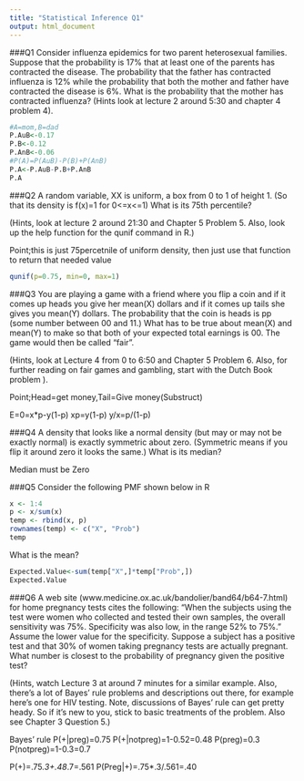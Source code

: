 ---
title: "Statistical Inference Q1"
output: html_document
---

###Q1
Consider influenza epidemics for two parent heterosexual families. Suppose that the probability is 17% that at least one of the parents has contracted the disease. The probability that the father has contracted influenza is 12% while the probability that both the mother and father have contracted the disease is 6%. What is the probability that the mother has contracted influenza?
(Hints look at lecture 2 around 5:30 and chapter 4 problem 4).
```{r}
#A=mom,B=dad
P.AuB<-0.17
P.B<-0.12
P.AnB<-0.06
#P(A)=P(AuB)-P(B)+P(AnB)
P.A<-P.AuB-P.B+P.AnB
P.A
```
###Q2
A random variable, XX is uniform, a box from 0 to 1 of height 1. (So that its density is 
f(x)=1 for 0<=x<=1) What is its 75th percentile?

(Hints, look at lecture 2 around 21:30 and Chapter 5 Problem 5. Also, look up the help function for the qunif command in R.)

Point;this is just 75percetnile of uniform density, then just use that function to return that needed value
```{r}
qunif(p=0.75, min=0, max=1)
```

###Q3
You are playing a game with a friend where you flip a coin and if it comes up heads you give her mean(X) dollars and if it comes up tails she gives you mean(Y) dollars. The probability that the coin is heads is pp (some number between 00 and 11.) What has to be true about mean(X) and mean(Y) to make so that both of your expected total earnings is 00. The game would then be called "fair".

(Hints, look at Lecture 4 from 0 to 6:50 and Chapter 5 Problem 6. Also, for further reading on fair games and gambling, start with the Dutch Book problem ).

Point;Head=get money,Tail=Give money(Substruct)

E=0=x*p-y(1-p)
xp=y(1-p)
y/x=p/(1-p)

###Q4
A density that looks like a normal density (but may or may not be exactly normal) is exactly symmetric about zero. (Symmetric means if you flip it around zero it looks the same.) What is its median?

Median must be Zero

###Q5
Consider the following PMF shown below in R
```{r}
x <- 1:4
p <- x/sum(x)
temp <- rbind(x, p)
rownames(temp) <- c("X", "Prob")
temp
```
What is the mean?
```{r}
Expected.Value<-sum(temp["X",]*temp["Prob",])
Expected.Value
```
###Q6
A web site (www.medicine.ox.ac.uk/bandolier/band64/b64-7.html) for home pregnancy tests cites the following: "When the subjects using the test were women who collected and tested their own samples, the overall sensitivity was 75%. Specificity was also low, in the range 52% to 75%." Assume the lower value for the specificity. Suppose a subject has a positive test and that 30% of women taking pregnancy tests are actually pregnant. What number is closest to the probability of pregnancy given the positive test?

(Hints, watch Lecture 3 at around 7 minutes for a similar example. Also, there's a lot of Bayes' rule problems and descriptions out there, for example here's one for HIV testing. Note, discussions of Bayes' rule can get pretty heady. So if it's new to you, stick to basic treatments of the problem. Also see Chapter 3 Question 5.)

Bayes' rule
P(+|preg)=0.75
P(+|notpreg)=1-0.52=0.48
P(preg)=0.3
P(notpreg)=1-0.3=0.7

P(+)=.75*.3+.48*.7=.561
P(Preg|+)=.75*.3/.561=.40